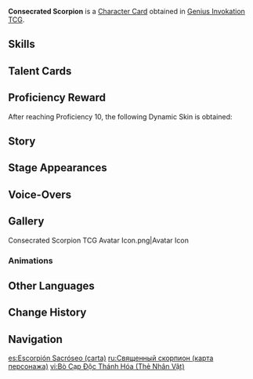 {{About|the [[Character Card]]|the [[Elite Enemy]]|Consecrated Scorpion}}
{{Genius Invokation TCG Infobox
|title       = Consecrated Scorpion
|id          = 002405
|features    = Consecrated Scorpion
|image       = Consecrated Scorpion Character Card.png
|type        = Character Card
|health      = 10
|element     = Electro
|faction     = Monster;Consecrated Beast
|weapon      = Other Weapons
|source1     = Tavern Challenge
}}
'''Consecrated Scorpion''' is a [[Character Card]] obtained in [[Genius Invokation TCG]].

==Skills==
{{Genius Invokation TCG Skills Table}}

==Talent Cards==
{{Genius Invokation TCG Talent Cards Table}}

==Proficiency Reward==
After reaching Proficiency 10, the following Dynamic Skin is obtained:<br>{{TCG Card|Fatal Fulmination|1|golden=1|caption=1}}

==Story==
{{Description|A poisonous scorpion that became twisted and warped by eating some great being. It now commands perilous lightning.|title=Remnant Venom: Consecrated Scorpion}}

==Stage Appearances==
{{Genius Invokation TCG Stage Appearances}}

==Voice-Overs==
{{VO/Enemy
|enemy                   = Scorpion Sacred (Character Card)
|vo_01_00_title          = Character Select
|vo_01_01_tx_en          = {{A|vo gcg monster scorpion sacred selectonstage 01.ogg}} {{A|vo gcg monster scorpion sacred selectonstage 02.ogg}}

|vo_02_00_title          = Defeated
|vo_02_01_tx_en          = {{A|vo gcg monster scorpion sacred die 01.ogg}} {{A|vo gcg monster scorpion sacred die 02.ogg}}
}}

==Gallery==
<gallery>
Consecrated Scorpion TCG Avatar Icon.png|Avatar Icon
</gallery>

===Animations===
{{Preview
|size     = 380px
|file1    = Consecrated Scorpion Dynamic Skin
|caption  = Dynamic Skin Idle Animation
}}

==Other Languages==
{{Other Languages|Transclude=Consecrated Scorpion}}

==Change History==
{{Change History|4.7}}

==Navigation==
{{Genius Invokation TCG Navbox|Character Card Obtainable}}

[[es:Escorpión Sacróseo (carta)]]
[[ru:Священный скорпион (карта персонажа)]]
[[vi:Bò Cạp Độc Thánh Hóa (Thẻ Nhân Vật)]]